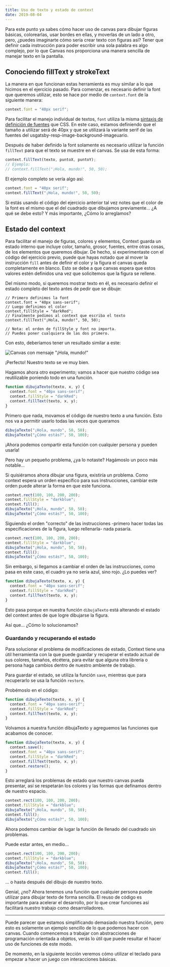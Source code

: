 ```yaml
---
title: Uso de texto y estado de context
date: 2019-08-04
---
```



Para este punto ya sabes cómo hacer uso de canvas para dibujar figuras básicas,
colorearlas, usar bordes en ellas, y moverlas de un lado a otro, pero, ¿puedes
imaginarte cómo sería crear texto con figuras así? Tener que definir cada
instrucción para poder escribir una sola palabra es algo complejo, por lo que
Canvas nos proporciona una manera sencilla de manejar texto en la pantalla.

## Conociendo fillText y strokeText

La manera en que funcionan estas herramienta es muy similar a lo que hicimos en
el ejercicio pasado. Para comenzar, es necesario definir la font que queremos
utilizar, esto se hace por medio de `context.font` de la siguiente manera:

```js
context.font = "40px serif";
```

Para facilitar el manejo individual de textos, `font` utiliza la misma [sintaxis
de definición de fuentes](https://developer.mozilla.org/en-US/docs/Web/CSS/font)
que CSS. En este caso, estamos definiendo que el tamaño a utilizar será de 40px
y que se utilizará la variante serif de las fuentes del usgatsby-resp-image-background-imageuario.

Después de haber definido la font solamente es necesario utilizar la función
`fillText` para que el texto se muestre en el canvas. Se usa de esta forma:

```js
context.fillText(texto, puntoX, puntoY);
// Ejemplo:
// context.fillText("¡Hola, mundo!", 50, 50);
```

El ejemplo completo se vería algo así:

```jsx
context.font = "40px serif";
context.fillText("¡Hola, mundo!", 50, 50);
```

Si estás usando el código del ejercicio anterior tal vez notes que el color de
la font es el mismo que el del cuadrado que dibujamos previamente... ¿A qué se
debe esto? Y más importante, ¿Cómo lo arreglamos?

## Estado del context

Para facilitar el manejo de figuras, colores y elementos, Context guarda un
estado interno que incluye color, tamaño, grosor, fuentes, entre otras cosas,
de los elementos que queremos dibujar. De hecho, si experimentaste con el código
del ejercicio previo, puede que hayas notado que al mover la instrucción `fill`
antes de definir el color y la figura el canvas queda completamente en blanco.
Esto se debe a que canvas espera que estos valores estén definidos una vez que
solicitemos que la figura se rellene.

Del mismo modo, si queremos mostrar texto en él, es necesario definir el estado
completo del texto antes de pedir que se dibuje:

```
// Primero definimos la font
context.font = "40px sans-serif";
// Luego definimos el color
context.fillStyle = "darkRed";
// Finalmente pedimos al context que escriba el texto
context.fillText("¡Hola, mundo!", 50, 50);

// Nota: el orden de fillStyle y font no importa.
// Puedes poner cualquiera de las dos primero.
```

Con esto, deberíamos tener un resultado similar a este:

![Canvas con mensaje "¡Hola, mundo!"](../assets/04-intro-01.png)

¡Perfecto! Nuestro texto se ve muy bien.

Hagamos ahora otro experimento; vamos a hacer que nuestro código sea
reutilizable poniendo todo en una función.

<CodeWave>

```jsx
function dibujaTexto(texto, x, y) {
  context.font = "40px sans-serif";
  context.fillStyle = "darkRed";
  context.fillText(texto, x, y);
}
```

Primero que nada, movamos el código de nuestro texto a una función. Esto nos va
a permitir usarlo todas las veces que queramos

```jsx
dibujaTexto("¡Hola, mundo", 50, 50);
dibujaTexto("¿Cómo estás?", 50, 100);
```

¡Ahora podemos compartir esta función con cualquier persona y pueden usarla!

Pero hay un pequeño problema, ¿ya lo notaste? Hagámoslo un poco más notable...

Si quisiéramos ahora dibujar una figura, existiría un problema. Como context
espera un orden específico para sus instrucciones, cambiar este orden puede
alterar la forma en que este funciona.

```jsx
context.rect(100, 100, 200, 200);
context.fillStyle = "darkblue";
context.fill();
dibujaTexto("¡Hola, mundo", 50, 50);
dibujaTexto("¿Cómo estás?", 50, 100);
```

Siguiendo el orden "correcto" de las instrucciones -primero hacer todas las
especificaciones de la figura, luego rellenarla- nada pasaría.

```jsx
context.rect(100, 100, 200, 200);
context.fillStyle = "darkblue";
dibujaTexto("¡Hola, mundo", 50, 50);
context.fill();
dibujaTexto("¿Cómo estás?", 50, 100);
```

Sin embargo, si llegamos a cambiar el orden de las instrucciones, como pasa en
este caso, el cuadro ya no sería azul, sino rojo. ¿Lo puedes ver?

```jsx 3
function dibujaTexto(texto, x, y) {
  context.font = "40px sans-serif";
  context.fillStyle = "darkRed";
  context.fillText(texto, x, y);
}
```

Esto pasa porque en nuestra función `dibujaTexto` está alterando el estado del
context antes de que logre dibujarse la figura.

</CodeWave>

Así que... ¿Cómo lo solucionamos?

### Guardando y recuperando el estado

Para solucionar el problema de modificaciones de estado, Context tiene una útil
herramienta con la que puede guardar y recuperar el estado actual de sus
colores, tamaños, etcétera, para evitar que alguna otra librería o persona haga
cambios dentro de nuestro ambiente de trabajo.

Para guardar el estado, se utiliza la función `save`, mientras que para
recuperarlo se usa la función `restore`.

Probémoslo en el código:

<CodeWave>

```jsx
function dibujaTexto(texto, x, y) {
  context.font = "40px sans-serif";
  context.fillStyle = "darkRed";
  context.fillText(texto, x, y);
}
```

Volvamos a nuestra función dibujaTexto y agreguemos las funciones que acabamos
de conocer.

```jsx
function dibujaTexto(texto, x, y) {
  context.save();
  context.font = "40px sans-serif";
  context.fillStyle = "darkRed";
  context.fillText(texto, x, y);
  context.restore();
}
```

Esto arreglará los problemas de estado que nuestro canvas pueda presentar, así
se respetarán los colores y las formas que definamos dentro de nuestro espacio.

```jsx
context.rect(100, 100, 200, 200);
context.fillStyle = "darkblue";
dibujaTexto("¡Hola, mundo", 50, 50);
context.fill();
dibujaTexto("¿Cómo estás?", 50, 100);
```

Ahora podemos cambiar de lugar la función de llenado del cuadrado sin problemas.

Puede estar antes, en medio...

```jsx
context.rect(100, 100, 200, 200);
context.fillStyle = "darkblue";
dibujaTexto("¡Hola, mundo", 50, 50);
dibujaTexto("¿Cómo estás?", 50, 100);
context.fill();
```

... o hasta después del dibujo de nuestro texto.

Genial, ¿no? Ahora tenemos una función que cualquier persona puede utilizar
para dibujar texto de forma sencilla. El reuso de código es importante para
acelerar el desarrollo, por lo que crear funciones así facilitará nuestro
trabajo como desarrolladores.

</CodeWave>

---

Puede parecer que estamos simplificando demasiado nuestra función, pero esto es
solamente un ejemplo sencillo de lo que podemos hacer con canvas. Cuando
comencemos a trabajar con abstracciones de programación orientada a objetos,
verás lo útil que puede resultar el hacer uso de funciones de este modo.

De momento, en la siguiente lección veremos cómo utilizar el teclado para
empezar a hacer un juego con interacciones básicas.
